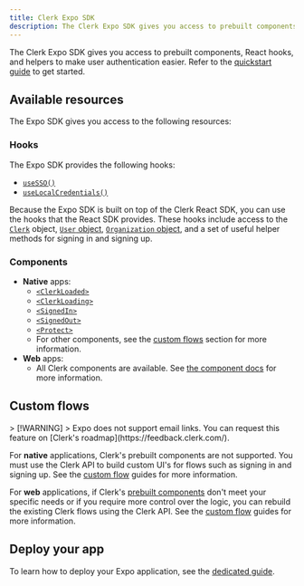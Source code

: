 ```yaml
---
title: Clerk Expo SDK
description: The Clerk Expo SDK gives you access to prebuilt components, React hooks, and helpers to make user authentication easier.
---
```


The Clerk Expo SDK gives you access to prebuilt components, React hooks, and helpers to make user authentication easier. Refer to the [quickstart guide](/docs/quickstarts/expo) to get started.

## Available resources

The Expo SDK gives you access to the following resources:

### Hooks

The Expo SDK provides the following hooks:

- [`useSSO()`](/docs/references/expo/use-sso)
- [`useLocalCredentials()`](/docs/references/expo/use-local-credentials)

Because the Expo SDK is built on top of the Clerk React SDK, you can use the hooks that the React SDK provides. These hooks include access to the [`Clerk`](/docs/references/javascript/clerk) object, [`User` object](/docs/references/javascript/user), [`Organization` object](/docs/references/javascript/organization), and a set of useful helper methods for signing in and signing up.

<Include src="_partials/hooks/hook-list" />

### Components

- **Native** apps:
  - [`<ClerkLoaded>`](/docs/reference/general/components/control/clerk-loaded)
  - [`<ClerkLoading>`](/docs/reference/general/components/control/clerk-loading)
  - [`<SignedIn>`](/docs/reference/general/components/control/signed-in)
  - [`<SignedOut>`](/docs/reference/general/components/control/signed-out)
  - [`<Protect>`](/docs/reference/general/components/control/protect)
  - For other components, see the [custom flows](#custom-flows) section for more information.
- **Web** apps:
  - All Clerk components are available. See [the component docs](/docs/reference/general/components/overview) for more information.

## Custom flows

<If sdk="expo">
  > [!WARNING]
  > Expo does not support email links. You can request this feature on [Clerk's roadmap](https://feedback.clerk.com/).
</If>

For **native** applications, Clerk's prebuilt components are not supported. You must use the Clerk API to build custom UI's for flows such as signing in and signing up. See the [custom flow](/docs/custom-flows/overview) guides for more information.

For **web** applications, if Clerk's [prebuilt components](/docs/reference/general/components/overview) don't meet your specific needs or if you require more control over the logic, you can rebuild the existing Clerk flows using the Clerk API. See the [custom flow](/docs/custom-flows/overview) guides for more information.

## Deploy your app

To learn how to deploy your Expo application, see the [dedicated guide](/docs/deployments/deploy-expo).
